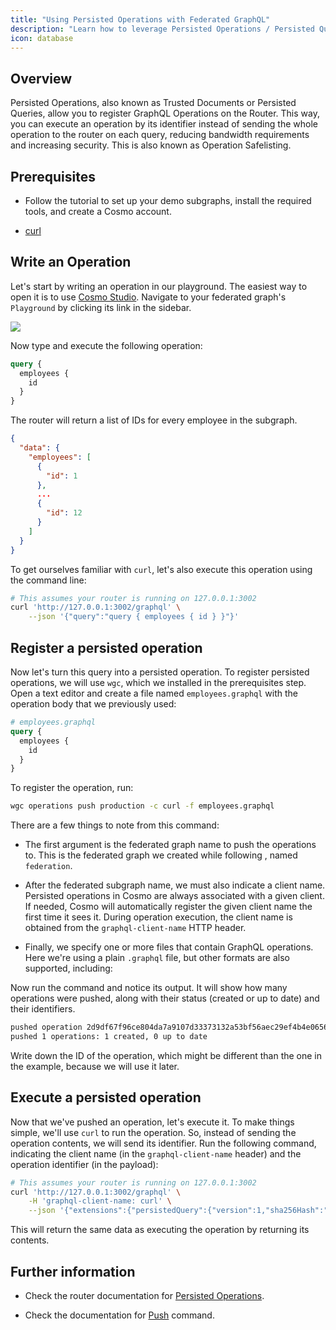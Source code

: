 ```yaml
---
title: "Using Persisted Operations with Federated GraphQL"
description: "Learn how to leverage Persisted Operations / Persisted Queries / Trusted Documents with Cosmo & Cosmo Router"
icon: database
---
```


## Overview

Persisted Operations, also known as Trusted Documents or Persisted Queries, allow you to register GraphQL Operations on the Router. This way, you can execute an operation by its identifier instead of sending the whole operation to the router on each query, reducing bandwidth requirements and increasing security. This is also known as Operation Safelisting.

## Prerequisites

* Follow the tutorial to set up your demo subgraphs, install the required tools, and create a Cosmo account.

* [curl](https://curl.se)

## Write an Operation

Let's start by writing an operation in our playground. The easiest way to open it is to use [Cosmo Studio](https://cosmo.wundergraph.com). Navigate to your federated graph's `Playground` by clicking its link in the sidebar.

<Frame caption="Opening the Cosmo Studio playground">
  <img src="/images/tutorial/image-2.png" />
</Frame>

Now type and execute the following operation:

```graphql
query {
  employees {
    id
  }
}
```

The router will return a list of IDs for every employee in the subgraph.

```json
{
  "data": {
    "employees": [
      {
        "id": 1
      },
      ...
      {
        "id": 12
      }
    ]
  }
}
```

To get ourselves familiar with `curl`, let's also execute this operation using the command line:

```bash
# This assumes your router is running on 127.0.0.1:3002
curl 'http://127.0.0.1:3002/graphql' \
    --json '{"query":"query { employees { id } }"}'
```

## Register a persisted operation

Now let's turn this query into a persisted operation. To register persisted operations, we will use `wgc`, which we installed in the prerequisites step. Open a text editor and create a file named `employees.graphql` with the operation body that we previously used:

```graphql
# employees.graphql
query {
  employees {
    id
  }
}
```

To register the operation, run:

```bash
wgc operations push production -c curl -f employees.graphql
```

There are a few things to note from this command:

* The first argument is the federated graph name to push the operations to. This is the federated graph we created while following , named `federation`.

* After the federated subgraph name, we must also indicate a client name. Persisted operations in Cosmo are always associated with a given client. If needed, Cosmo will automatically register the given client name the first time it sees it. During operation execution, the client name is obtained from the `graphql-client-name` HTTP header.

* Finally, we specify one or more files that contain GraphQL operations. Here we're using a plain `.graphql` file, but other formats are also supported, including:

<CardGroup>
  <Card title="Apollo Persited Queries manifest" href="https://www.apollographql.com/docs/kotlin/advanced/persisted-queries/" icon="angle-right" horizontal />

  <Card title="Relay QueryMap" href="https://relay.dev/docs/guides/persisted-queries/" icon="angle-right" horizontal />
</CardGroup>

Now run the command and notice its output. It will show how many operations were pushed, along with their status (created or up to date) and their identifiers.

```bash
pushed operation 2d9df67f96ce804da7a9107d33373132a53bf56aec29ef4b4e06569a43a16935 (created)
pushed 1 operations: 1 created, 0 up to date
```

Write down the ID of the operation, which might be different than the one in the example, because we will use it later.

## Execute a persisted operation

Now that we've pushed an operation, let's execute it. To make things simple, we'll use `curl` to run the operation. So, instead of sending the operation contents, we will send its identifier. Run the following command, indicating the client name (in the `graphql-client-name` header) and the operation identifier (in the payload):

```bash
# This assumes your router is running on 127.0.0.1:3002
curl 'http://127.0.0.1:3002/graphql' \
    -H 'graphql-client-name: curl' \
    --json '{"extensions":{"persistedQuery":{"version":1,"sha256Hash":"2d9df67f96ce804da7a9107d33373132a53bf56aec29ef4b4e06569a43a16935"}}}'
```

This will return the same data as executing the operation by returning its contents.

## Further information

* Check the router documentation for [Persisted Operations](/router/persisted-queries/persisted-operations).

* Check the documentation for [Push](/cli/operations/push) command.
